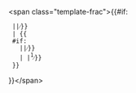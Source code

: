 <noinclude>&lt;span class="template-frac"&gt;</noinclude><span class="template-frac">{{#if:{{{3|}}}
  |{{sort|{{#expr:{{{1}}}+{{{2}}}/{{{3}}}}}|{{{1}}}<sup>{{{2}}}</sup>&frasl;<sub>{{{3}}}</sub>}}
  |<noinclude><!--#else:--></noinclude>{{
  #if:{{{2|}}}
    |{{sort|{{#expr:{{{1}}}/{{{2}}}}}|<sup>{{{1}}}</sup>&frasl;<sub>{{{2}}}</sub>}}
    |<noinclude><!--#else:--></noinclude>{{sort|{{#expr:1/{{{1}}}}}|<sup>1</sup>&frasl;<sub>{{{1}}}</sub>}}
  }}
}}</span><noinclude>&lt;/span&gt;

{{documentation}}
</noinclude>